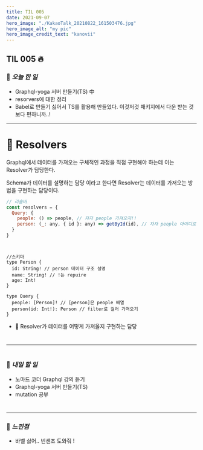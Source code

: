 ```yaml
---
title: TIL 005
date: 2021-09-07
hero_image: "./KakaoTalk_20210822_161503476.jpg"
hero_image_alt: "my pic"
hero_image_credit_text: "kanovii"
---
```


## TIL 005 🔥  
  
### 🍆 *오늘 한 일*
- Graphql-yoga 서버 만들기(TS) 中
- resorvers에 대한 정리
- Babel로 만들기 싫어서 TS를 활용해 만들었다. 이것저것 패키지에서 다운 받는 것 보다 편하니까..!
 * * *
#  

# 🤔 Resolvers

Graphql에서 데이터를 가져오는 구체적인 과정을 직접 구현해야 하는데 이는 Resolver가 담당한다.  

Schema가 데이터를 설명하는 담당 이라고 한다면 Resolver는 데이터를 가저오는 방법을 구현하는 담당이다.
```javascript
// 리솔버
const resolvers = {
  Query: {
    people: () => people, // 자자 people 가져오자!!
    person: (_: any, { id }: any) => getById(id), // 자자 people 아이디로 걸러 가져오자!
  }
}

```
#  

```
//스키마
type Person {
  id: String! // person 데이터 구조 설명
  name: String! // !는 repuire 
  age: Int!  
}

type Query {
  people: [Person]! // [person]은 people 배열
  person(id: Int!): Person // filter로 걸러 가져오기 
}
```

- 🚧 Resolver가 데이터를 어떻게 가져올지 구현하는 담당

#  
* * *  

#  
### 🍆 *내일 할 일*    
- 노마드 코더 Graphql 강의 듣기  
- Graphql-yoga 서버 만들기(TS)
- mutation 공부
#  
  * * *  
### 🍆 *느낀점* 
- 바벨 싫어.. 빈센조 도와줘 !
